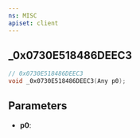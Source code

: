 ```yaml
---
ns: MISC
apiset: client
---
```

## _0x0730E518486DEEC3

```c
// 0x0730E518486DEEC3
void _0x0730E518486DEEC3(Any p0);
```


## Parameters
* **p0**: